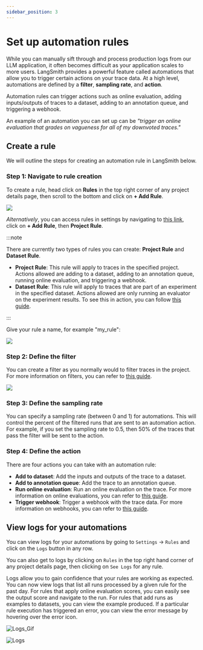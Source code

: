 ```yaml
---
sidebar_position: 3
---
```


# Set up automation rules

While you can manually sift through and process production logs from our LLM application, it often becomes difficult as your application scales to more users.
LangSmith provides a powerful feature called automations that allow you to trigger certain actions on your trace data.
At a high level, automations are defined by a **filter**, **sampling rate**, and **action**.

Automation rules can trigger actions such as online evaluation, adding inputs/outputs of traces to a dataset, adding to an annotation queue, and triggering a webhook.

An example of an automation you can set up can be _"trigger an online evaluation that grades on vagueness for all of my downvoted traces."_

## Create a rule

We will outline the steps for creating an automation rule in LangSmith below.

### Step 1: Navigate to rule creation

To create a rule, head click on **Rules** in the top right corner of any project details page, then scroll to the bottom and click on **+ Add Rule**.

![](../static/add_automation_rule.png)

_Alternatively_, you can access rules in settings by navigating to [this link](https://smith.langchain.com/settings/rules), click on **+ Add Rule**, then **Project Rule**.

:::note

There are currently two types of rules you can create: **Project Rule** and **Dataset Rule**.

- **Project Rule**: This rule will apply to traces in the specified project. Actions allowed are adding to a dataset, adding to an annotation queue, running online evaluation, and triggering a webhook.
- **Dataset Rule**: This rule will apply to traces that are part of an experiment in the specified dataset. Actions allowed are only running an evaluator on the experiment results. To see this in action, you can follow [this guide](../evaluation/run_evaluation_from_prompt_playground).

:::

Give your rule a name, for example "my_rule":

![](../static/give_rule_name.png)

### Step 2: Define the filter

You can create a filter as you normally would to filter traces in the project. For more information on filters, you can refer to [this guide](./filter_traces_in_application).

![](../static/rules_filter.png)

### Step 3: Define the sampling rate

You can specify a sampling rate (between 0 and 1) for automations. This will control the percent of the filtered runs that are sent to an automation action. For example, if you set the sampling rate to 0.5, then 50% of the traces that pass the filter will be sent to the action.

### Step 4: Define the action

There are four actions you can take with an automation rule:

- **Add to dataset**: Add the inputs and outputs of the trace to a dataset.
- **Add to annotation queue**: Add the trace to an annotation queue.
- **Run online evaluation**: Run an online evaluation on the trace. For more information on online evaluations, you can refer to [this guide](./online_evaluations).
- **Trigger webhook**: Trigger a webhook with the trace data. For more information on webhooks, you can refer to [this guide](./webhook_notifications).

## View logs for your automations

You can view logs for your automations by going to `Settings` -> `Rules` and click on the `Logs` button in any row.

You can also get to logs by clicking on `Rules` in the top right hand corner of any project details page, then clicking on `See Logs` for any rule.

Logs allow you to gain confidence that your rules are working as expected. You can now view logs that list all runs processed by a given rule for the past day. For rules that apply online evaluation scores, you can easily see the output score and navigate to the run. For rules that add runs as examples to datasets, you can view the example produced.
If a particular rule execution has triggered an error, you can view the error message by hovering over the error icon.

![Logs_Gif](../static/rules_logs.gif)

![Logs](../static/rules_logs.png)
